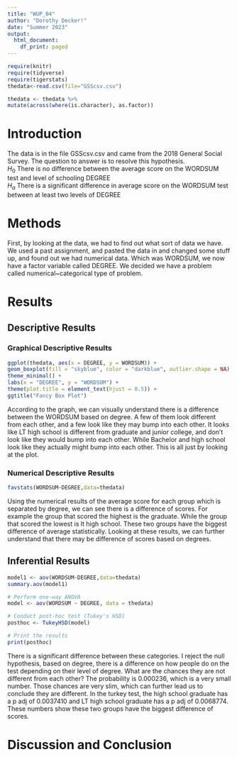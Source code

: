 ```yaml
---
title: "WUP_04"
author: "Dorothy Decker!"
date: "Summer 2023"
output:
  html_document:
    df_print: paged
---
```


```r
require(knitr)
require(tidyverse)
require(tigerstats)
thedata<-read.csv(file="GSScsv.csv")
```

```r
thedata <- thedata %>%
mutate(across(where(is.character), as.factor))
```

# Introduction

<!--In this section you explain what you are trying to show.  Where did the data come from?  What is the research or other question you are trying to answer?!-->

The data is in the file GSScsv.csv and came from the 2018 General Social Survey.  The question to answer is to resolve this hypothesis.  
$H_0$ There is no difference between the average score on the WORDSUM test and level of schooling DEGREE  
$H_a$ There is a significant difference in average score on the WORDSUM test between at least two levels of DEGREE  

# Methods

<!--Mention that you intend to use chatGPT to the greatest extent possible. Give credit to chatGPT when you use it to create code in your report. Decide on your methods:  use "variable analysis" or other appropriate descriptors.  Make sure to choose at least one graphical method and at least one numerical method.!-->

First, by looking at the data, we had to find out what sort of data we have. We used a past assignment, and pasted the data in and changed some stuff up, and found out we had numerical data. Which was WORDSUM, we now have a factor variable called DEGREE. We decided we have a problem called numerical~categorical type of problem. 

# Results

<!--Divide this section into two sub-sections:  One for your descriptive  results and one for your inferential results.!-->

## Descriptive Results

### Graphical Descriptive Results

<!--Graphical results here.  Make sure to show your code.  Provide appropriate labels for axes, giving units if possible, and provide a good title for the graph, too.  Use the graphical results to describe the patterns if any that exist in the data as focused toward the research question!-->

```r
ggplot(thedata, aes(x = DEGREE, y = WORDSUM)) +
geom_boxplot(fill = "skyblue", color = "darkblue", outlier.shape = NA) +
theme_minimal() +
labs(x = "DEGREE", y = "WORDSUM") +
theme(plot.title = element_text(hjust = 0.5)) +
ggtitle("Fancy Box Plot")
```


According to the graph, we can visually understand there is a difference between the WORDSUM based on degree. A few of them look different from each other, and a few look like they may bump into each other. It looks like LT high school is different from graduate and junior college, and don't look like they would bump into each other. While Bachelor and high school look like they actually might bump into each other. This is all just by looking at the plot.

### Numerical Descriptive Results

<!--Numerical results go here. Use the numerical results to describe the patterns if any that exist in the data as focused toward the research question!-->

```r
favstats(WORDSUM~DEGREE,data=thedata)
```

Using the numerical results of the average score for each group which is separated by degree, we can see there is a difference of scores. For example the group that scored the highest is the graduate. While the group that scored the lowest is lt high school. These two groups have the biggest difference of average statistically. Looking at these results, we can further understand that there may be difference of scores based on degrees.

## Inferential Results

<!--State hypothesis clearly.  Make sure your discussion of the inferential test covers all the aspects that the test output produces, such as test statistic, p-value etc.  Make a decision about the null hypothesis, explain the assumptions on which the selected test/procedure was based, and why the chosen procedure satisfys the assumptions and is appropriate to answer the research question!-->

```r
model1 <- aov(WORDSUM~DEGREE,data=thedata)
summary.aov(model1)
```

```r
# Perform one-way ANOVA
model <- aov(WORDSUM ~ DEGREE, data = thedata)

# Conduct post-hoc test (Tukey's HSD)
posthoc <- TukeyHSD(model)

# Print the results
print(posthoc)
```


There is a significant difference between these categories. I reject the null hypothesis, based on degree, there is a difference on how people do on the test depending on their level of degree. What are the chances they are not different from each other? The probability is 0.000236, which is a very small number. Those chances are very slim, which can further lead us to conclude they are different. In the turkey test, the high school graduate has a p adj of 0.0037410 and LT high school graduate has a p adj of 0.0068774. These numbers show these two groups have the biggest difference of scores.



# Discussion and Conclusion

<!--Discussion and conclusion here.  If you found a relationship be sure to consider whether the relationship occurs because one of the variables causes the other, or whether they perhaps are related for some other reason.  Watch the chapter 6 videos from the George Town videos collection.!-->
